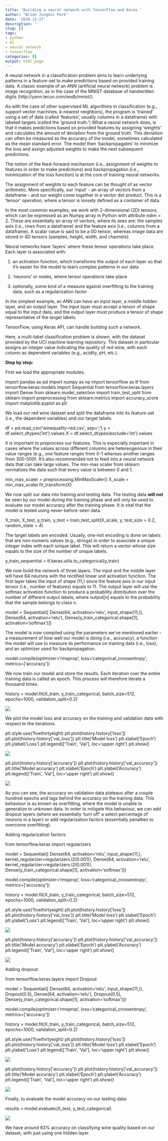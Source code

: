 ```yaml
---
title: 'Building a neural network with TensorFlow and Keras '
author: "Brian Jungmin Park"
date: '2020-12-27'
description: ''
slug: []
tags:
- python
- ml
- neural network
- tensorflow
categories: []
output: html_page
---
```


A neural network in a classification problem aims to learn underlying patterns in a feature-set to make predictions based on provided training data. A classic example of an ANN (artificial neural network) problem is image recognition, as in the case of the MNIST database of handwritten digits (http://yann.lecun.com/exdb/mnist/). 

As with the case of other supervised ML algorithms in classification (e.g., support vector machines, k-nearest neighbors), the program is 'trained' using a set of data (called 'features', usually columns in a dataframe) with labeled targets (called the 'ground truth.') What a neural network does, is that it makes predictions based on provided features by assigning 'weights' and calculates the amount of deviation from the ground truth. This deviation can often be measured as the accuracy of the model, sometimes calculated as the mean standard error. The model then 'backpropagates' to minimize the loss and assign adjusted weights to make the next subsequent predictions. 

The notion of the feed-forward mechanism (i.e., assignment of weights to features in order to make predictions) and backpropagation (i.e., minimization of the loss function) is at the core of training neural networks. 

The assignment of weights to each feature can be thought of as vector arithmetic. More specifically, our 'input' - an array of vectors from a dataframe - and our weight come together in a vector dot product. This is a 'tensor' operation, where a tensor is loosely defined as a container of data.

In the most common examples, we work with 2-dimensional (2D) tensors, which can be expressed as an Numpy array in Python with attribute *ndim* = 2. These are essentially an array of vectors, where its axes are: the samples axis (i.e., rows from a dataframe) and the feature axis (i.e., columns from a dataframe). A scalar value is said to be a 0D tensor, whereas image data are stored in 4D tensors (samples, height, width, and channels). 

Neural networks have 'layers' where these tensor operations take place. Each layer is associated with:

1) an activation function, which transforms the output of each layer so that it's easier for the model to learn complex patterns in our data

2) 'neurons' or nodes, where tensor operations take place

3) optionally, some kind of a measure against overfitting to the training data, such as a regularization factor 

In the simplest example, an ANN can have an input layer, a middle hidden layer, and an output layer. The input layer must accept a tensor of shape equal to the input data, and the output layer must produce a tensor of shape representative of the target labels.

TensorFlow, using Keras API, can handle building such a network.

Here, a multi-label classification problem is shown, with the dataset provided by the UCI machine learning repository. This dataset in particular assigns an integer value indicating the quality of red wine, with each column as dependent variables (e.g., acidity, pH, etc.). 

**Step by step:**

First we load the appropriate modules. 


import pandas as pd
import numpy as np
import tensorflow as tf
from tensorflow.keras.models import Sequential
from tensorflow.keras.layers import Dense
from sklearn.model_selection import train_test_split
from sklearn import preprocessing
from sklearn.metrics import accuracy_score
import matplotlib.pyplot as plt



We load our red wine dataset and split the dataframe into its feature-set (i.e., the dependent variables) and our target labels. 


df = pd.read_csv('winequality-red.csv', sep=';')
y = df.select_dtypes('int').values
X = df.select_dtypes(exclude='int').values



It is important to preprocess our features. This is especially important in cases where the values across different columns are hetereogenous in their value ranges (e.g., one feature ranges from 0-1 whereas another ranges from 300-500). It's also recommended not to feed into a neural network data that can take large values. The min-max scaler from sklearn normalizes the data such that every value is between 0 and 1.


min_max_scaler = preprocessing.MinMaxScaler()
X_scale = min_max_scaler.fit_transform(X)



We now split our data into training and testing data. The testing data **will not** be seen by our model during the training phase and will only be used to evaluate our model accuracy after the training phase. It is vital that the model is tested using never-before-seen data.


X_train, X_test, y_train, y_test = train_test_split(X_scale, y, test_size = 0.2, random_state = 4)



The target labels are encoded. Usually, one-hot encoding is done on labels that are non-numeric values (e.g., strings) in order to associate a unique integer index with each unique label. This will return a vector whose size equals to the size of the number of unique labels.


y_train_sequential = tf.keras.utils.to_categorical(y_train)



We now build the network of three layers. The input and the middle layer will have 64 neurons with the rectified linear unit activation function. The first layer takes the input of shape (11,) since the feature axis in our input tensor (i.e., number of features) equals to 11. The output layer will use the softmax activation function to produce a probability distribution over the number of different output labels, where output[n] equals to the probability that the sample belongs to class n. 


model = Sequential([
  Dense(64, activation='relu', input_shape(11,)),
  Dense(64, activation='relu'),
  Dense(y_train_categorical.shape[1], activation='softmax')
])



The model is now compiled using the parameters we've mentioned earlier - a measurement of how well our model is doing (i.e., accuracy), a function the model will use to measure its performance on training data (i.e., loss), and an optimizer used for backpropagation. 



model.compile(optimizer='rmsprop', loss='categorical_crossentropy', metrics=['accuracy'])



We now train our model and store the results. Each iteration over the entire training data is called an epoch. This process will therefore iterate a thousand times.


history = model.fit(X_train, y_train_categorical, batch_size=512, epochs=1000, validation_split=0.2)




![](/post/2020-12-27-building-a-neural-network-with-tensorflow-and-keras.en_files/Screen Shot 2020-12-27 at 7.52.07 PM.png)

We plot the model loss and accuracy on the training and validation data with respect to the iterations.


plt.style.use('fivethirtyeight)
plt.plot(history.history['loss'])
plt.plot(history.history['val_loss'])
plt.title('Model loss')
plt.xlabel('Epoch')
plt.ylabel('Loss')
plt.legend(['Train', 'Val'], loc='upper right')
plt.show()




![](/post/2020-12-27-building-a-neural-network-with-tensorflow-and-keras.en_files/Screen Shot 2020-12-27 at 7.52.16 PM.png)



plt.plot(history.history['accuracy'])
plt.plot(history.history['val_accuracy'])
plt.title('Model accuracy')
plt.xlabel('Epoch')
plt.ylabel('Accuracy')
plt.legend(['Train', 'Val'], loc='upper right')
plt.show()


![](/post/2020-12-27-building-a-neural-network-with-tensorflow-and-keras.en_files/Screen Shot 2020-12-27 at 7.52.24 PM.png)



As you can see, the accuracy on validation data plateaus after a couple hundred epochs and lags behind the accuracy on the training data. This behaviour is as known as overfitting, where the model is unable to generalize to unknown data. In order to mitigate this behaviour, we can add dropout layers (where we essentially 'turn off' a select percentage of neurons in a layer) or add regularization factors (essentially penalties to overcome overfitting). 


Adding regularization factors:


from tensorflow.keras import regularizers



model = Sequential([
  Dense(64, activation='relu', input_shape(11,), kernel_regularizer=regularizers.l2(0.001)),
  Dense(64, activation='relu', kernel_regularizer=regularizers.l2(0.001)),
  Dense(y_train_categorical.shape[1], activation='softmax')
])

model.compile(optimizer='rmsprop', loss='categorical_crossentropy', metrics=['accuracy'])

history = model.fit(X_train, y_train_categorical, batch_size=512, epochs=1000, validation_split=0.2)



plt.style.use('fivethirtyeight)
plt.plot(history.history['loss'])
plt.plot(history.history['val_loss'])
plt.title('Model loss')
plt.xlabel('Epoch')
plt.ylabel('Loss')
plt.legend(['Train', 'Val'], loc='upper right')
plt.show()


![](/post/2020-12-27-building-a-neural-network-with-tensorflow-and-keras.en_files/Screen Shot 2020-12-27 at 8.04.02 PM.png)





plt.plot(history.history['accuracy'])
plt.plot(history.history['val_accuracy'])
plt.title('Model accuracy')
plt.xlabel('Epoch')
plt.ylabel('Accuracy')
plt.legend(['Train', 'Val'], loc='upper right')
plt.show()


![](/post/2020-12-27-building-a-neural-network-with-tensorflow-and-keras.en_files/Screen Shot 2020-12-27 at 8.04.07 PM.png)




Adding dropout:

from tensorflow.keras.layers import Dropout

model = Sequential([
  Dense(64, activation='relu', input_shape(11,)),
  Dropout(0.5),
  Dense(64, activation='relu'),
  Dropout(0.5),
  Dense(y_train_categorical.shape[1], activation='softmax')
])

model.compile(optimizer='rmsprop', loss='categorical_crossentropy', metrics=['accuracy'])

history = model.fit(X_train, y_train_categorical, batch_size=512, epochs=1000, validation_split=0.2)



plt.style.use('fivethirtyeight)
plt.plot(history.history['loss'])
plt.plot(history.history['val_loss'])
plt.title('Model loss')
plt.xlabel('Epoch')
plt.ylabel('Loss')
plt.legend(['Train', 'Val'], loc='upper right')
plt.show()


![](/post/2020-12-27-building-a-neural-network-with-tensorflow-and-keras.en_files/Screen Shot 2020-12-27 at 8.04.15 PM.png)




plt.plot(history.history['accuracy'])
plt.plot(history.history['val_accuracy'])
plt.title('Model accuracy')
plt.xlabel('Epoch')
plt.ylabel('Accuracy')
plt.legend(['Train', 'Val'], loc='upper right')
plt.show()


![](/post/2020-12-27-building-a-neural-network-with-tensorflow-and-keras.en_files/Screen Shot 2020-12-27 at 8.04.20 PM.png)



Finally, to evaluate the model accuracy on our testing data:

results = model.evaluate(X_test, y_test_categorical)


![](/post/2020-12-27-building-a-neural-network-with-tensorflow-and-keras.en_files/Screen Shot 2020-12-27 at 8.04.46 PM.png)


We have around 63% accuracy on classifying wine quality based on our dataset, with just using one hidden layer. 